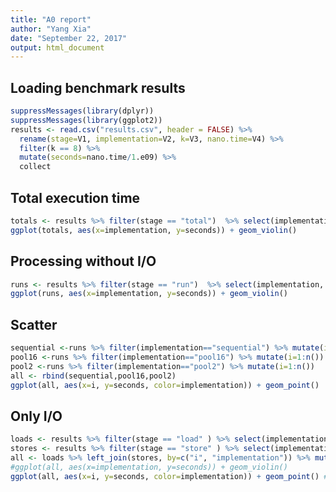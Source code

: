 ```yaml
---
title: "A0 report"
author: "Yang Xia"
date: "September 22, 2017"
output: html_document
---
```


## Loading benchmark results

```r
suppressMessages(library(dplyr))
suppressMessages(library(ggplot2))
results <- read.csv("results.csv", header = FALSE) %>% 
  rename(stage=V1, implementation=V2, k=V3, nano.time=V4) %>% 
  filter(k == 8) %>% 
  mutate(seconds=nano.time/1.e09) %>% 
  collect
```

## Total execution time

``` r
totals <- results %>% filter(stage == "total")  %>% select(implementation, seconds)
ggplot(totals, aes(x=implementation, y=seconds)) + geom_violin()
```

## Processing without I/O

``` r
runs <- results %>% filter(stage == "run")  %>% select(implementation, seconds)
ggplot(runs, aes(x=implementation, y=seconds)) + geom_violin()
```

## Scatter

``` r
sequential <-runs %>% filter(implementation=="sequential") %>% mutate(i=1:n())
pool16 <-runs %>% filter(implementation=="pool16") %>% mutate(i=1:n())
pool2 <-runs %>% filter(implementation=="pool2") %>% mutate(i=1:n())
all <- rbind(sequential,pool16,pool2)
ggplot(all, aes(x=i, y=seconds, color=implementation)) + geom_point()
```

## Only I/O

``` r
loads <- results %>% filter(stage == "load" ) %>% select(implementation, seconds) %>% mutate(i=1:n())
stores <- results %>% filter(stage == "store" ) %>% select(implementation, seconds) %>% mutate(i=1:n())
all <- loads %>% left_join(stores, by=c("i", "implementation")) %>% mutate(seconds=seconds.x+seconds.y)
#ggplot(all, aes(x=implementation, y=seconds)) + geom_violin()
ggplot(all, aes(x=i, y=seconds, color=implementation)) + geom_point() #+ geom_boxplot()
```
